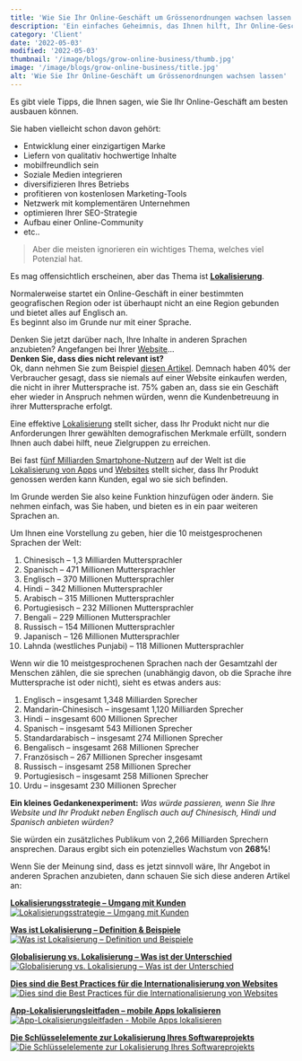```yaml
---
title: 'Wie Sie Ihr Online-Geschäft um Grössenordnungen wachsen lassen'
description: 'Ein einfaches Geheimnis, das Ihnen hilft, Ihr Online-Geschäft auszubauen.'
category: 'Client'
date: '2022-05-03'
modified: '2022-05-03'
thumbnail: '/image/blogs/grow-online-business/thumb.jpg'
image: '/image/blogs/grow-online-business/title.jpg'
alt: 'Wie Sie Ihr Online-Geschäft um Grössenordnungen wachsen lassen'
---
```


Es gibt viele Tipps, die Ihnen sagen, wie Sie Ihr Online-Geschäft am besten ausbauen können.

Sie haben vielleicht schon davon gehört:
- Entwicklung einer einzigartigen Marke
- Liefern von qualitativ hochwertige Inhalte
- mobilfreundlich sein
- Soziale Medien integrieren
- diversifizieren Ihres Betriebs
- profitieren von kostenlosen Marketing-Tools
- Netzwerk mit komplementären Unternehmen
- optimieren Ihrer SEO-Strategie
- Aufbau einer Online-Community
- etc..

>Aber die meisten ignorieren ein wichtiges Thema, welches viel Potenzial hat.

Es mag offensichtlich erscheinen, aber das Thema ist **[Lokalisierung](https://locize.com/blog/localization/)**.

Normalerweise startet ein Online-Geschäft in einer bestimmten geografischen Region oder ist überhaupt nicht an eine Region gebunden und bietet alles auf Englisch an.
<br />
Es beginnt also im Grunde nur mit einer Sprache.

Denken Sie jetzt darüber nach, Ihre Inhalte in anderen Sprachen anzubieten? Angefangen bei Ihrer [Website](https://locize.com/blog/website-internationalization-best-practices/)...
<br />
**Denken Sie, dass dies nicht relevant ist?**
<br />
Ok, dann nehmen Sie zum Beispiel [diesen Artikel](https://insights.csa-research.com/reportaction/305013126/Marketing). Demnach haben 40% der Verbraucher gesagt, dass sie niemals auf einer Website einkaufen werden, die nicht in ihrer Muttersprache ist. 75% gaben an, dass sie ein Geschäft eher wieder in Anspruch nehmen würden, wenn die Kundenbetreuung in ihrer Muttersprache erfolgt.

Eine effektive [Lokalisierung](https://locize.com/blog/localization/) stellt sicher, dass Ihr Produkt nicht nur die Anforderungen Ihrer gewählten demografischen Merkmale erfüllt, sondern Ihnen auch dabei hilft, neue Zielgruppen zu erreichen.

Bei fast [fünf Milliarden Smartphone-Nutzern](https://www.statista.com/statistics/274774/forecast-of-mobile-phone-users-worldwide/) auf der Welt ist die [Lokalisierung von Apps](https://locize.com/blog/what-is-mobile-app-localization/) und [Websites](https://locize.com/blog/website-internationalization-best-practices/) stellt sicher, dass Ihr Produkt genossen werden kann Kunden, egal wo sie sich befinden.

Im Grunde werden Sie also keine Funktion hinzufügen oder ändern. Sie nehmen einfach, was Sie haben, und bieten es in ein paar weiteren Sprachen an.

Um Ihnen eine Vorstellung zu geben, hier die 10 meistgesprochenen Sprachen der Welt:
1. Chinesisch – 1,3 Milliarden Muttersprachler
2. Spanisch – 471 Millionen Muttersprachler
3. Englisch – 370 Millionen Muttersprachler
4. Hindi – 342 Millionen Muttersprachler
5. Arabisch – 315 Millionen Muttersprachler
6. Portugiesisch – 232 Millionen Muttersprachler
7. Bengali – 229 Millionen Muttersprachler
8. Russisch – 154 Millionen Muttersprachler
9. Japanisch – 126 Millionen Muttersprachler
10. Lahnda (westliches Punjabi) – 118 Millionen Muttersprachler


Wenn wir die 10 meistgesprochenen Sprachen nach der Gesamtzahl der Menschen zählen, die sie sprechen (unabhängig davon, ob die Sprache ihre Muttersprache ist oder nicht), sieht es etwas anders aus:
1. Englisch – insgesamt 1,348 Milliarden Sprecher
2. Mandarin-Chinesisch – insgesamt 1,120 Milliarden Sprecher
3. Hindi – insgesamt 600 Millionen Sprecher
4. Spanisch – insgesamt 543 Millionen Sprecher
5. Standardarabisch – insgesamt 274 Millionen Sprecher
6. Bengalisch – insgesamt 268 Millionen Sprecher
7. Französisch – 267 Millionen Sprecher insgesamt
8. Russisch – insgesamt 258 Millionen Sprecher
9. Portugiesisch – insgesamt 258 Millionen Sprecher
10. Urdu – insgesamt 230 Millionen Sprecher

**Ein kleines Gedankenexperiment:** *Was würde passieren, wenn Sie Ihre Website und Ihr Produkt neben Englisch auch auf Chinesisch, Hindi und Spanisch anbieten würden?*

Sie würden ein zusätzliches Publikum von 2,266 Milliarden Sprechern ansprechen.
Daraus ergibt sich ein potenzielles Wachstum von **268%**!


Wenn Sie der Meinung sind, dass es jetzt sinnvoll wäre, Ihr Angebot in anderen Sprachen anzubieten, dann schauen Sie sich diese anderen Artikel an:

[**Lokalisierungsstrategie – Umgang mit Kunden**](https://locize.com/blog/localization-strategy/)
[![](https://locize.com/blog/localization-strategy/localization-strategy.webp "Lokalisierungsstrategie – Umgang mit Kunden")](https://locize.com/blog/localization-strategy/ )

[**Was ist Lokalisierung – Definition & Beispiele**](https://locize.com/blog/localization/)
[![](https://locize.com/blog/localization/localization.webp "Was ist Lokalisierung – Definition und Beispiele")](https://locize.com/blog/localization/)

[**Globalisierung vs. Lokalisierung – Was ist der Unterschied**](https://locize.com/blog/globalization-vs-localization/)
[![](https://locize.com/blog/globalization-vs-localization/globalization-vs-localization.webp "Globalisierung vs. Lokalisierung – Was ist der Unterschied")](https://locize.com/blog/globalisierung-gegen-lokalisierung/)

[**Dies sind die Best Practices für die Internationalisierung von Websites**](https://locize.com/blog/website-internationalization-best-practices/)
[![](https://locize.com/blog/website-internationalization-best-practices/website-internationalization-best-practices.webp "Dies sind die Best Practices für die Internationalisierung von Websites")](https://locize.com/blog/website-internationalization-best-practices/)

[**App-Lokalisierungsleitfaden – mobile Apps lokalisieren**](https://locize.com/blog/what-is-mobile-app-localization/)
[![](https://locize.com/blog/what-is-mobile-app-localization/what-is-mobile-app-localization.webp "App-Lokalisierungsleitfaden - Mobile Apps lokalisieren")](https://locize.com/blog/what-is-mobile-app-localization/)

[**Die Schlüsselelemente zur Lokalisierung Ihres Softwareprojekts**](../i18n-l10n-t9n-tms/)
[![](/image/blogs/i18n-l10n-t9n-tms/title.png "Die Schlüsselelemente zur Lokalisierung Ihres Softwareprojekts")](../i18n-l10n-t9n-tms/)